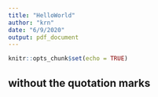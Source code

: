 ```yaml
---
title: "HelloWorld"
author: "krn"
date: "6/9/2020"
output: pdf_document
---
```


```r
knitr::opts_chunk$set(echo = TRUE)
```

## without the quotation marks
